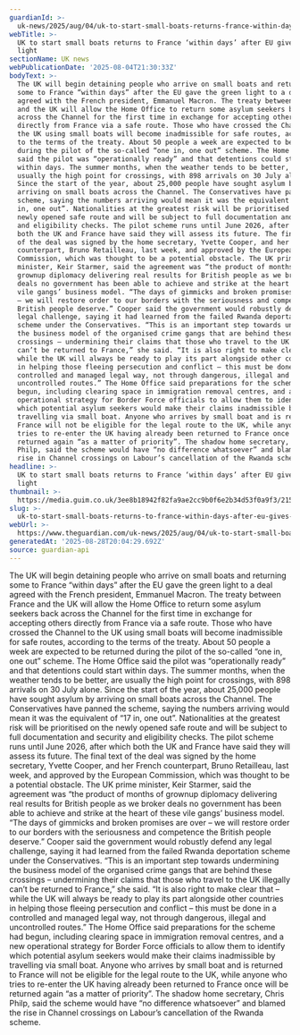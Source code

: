 ```yaml
---
guardianId: >-
  uk-news/2025/aug/04/uk-to-start-small-boats-returns-france-within-days-after-eu-gives-green-light
webTitle: >-
  UK to start small boats returns to France ‘within days’ after EU gives green
  light
sectionName: UK news
webPublicationDate: '2025-08-04T21:30:33Z'
bodyText: >-
  The UK will begin detaining people who arrive on small boats and returning
  some to France “within days” after the EU gave the green light to a deal
  agreed with the French president, Emmanuel Macron. The treaty between France
  and the UK will allow the Home Office to return some asylum seekers back
  across the Channel for the first time in exchange for accepting others
  directly from France via a safe route. Those who have crossed the Channel to
  the UK using small boats will become inadmissible for safe routes, according
  to the terms of the treaty. About 50 people a week are expected to be returned
  during the pilot of the so-called “one in, one out” scheme. The Home Office
  said the pilot was “operationally ready” and that detentions could start
  within days. The summer months, when the weather tends to be better, are
  usually the high point for crossings, with 898 arrivals on 30 July alone.
  Since the start of the year, about 25,000 people have sought asylum by
  arriving on small boats across the Channel. The Conservatives have panned the
  scheme, saying the numbers arriving would mean it was the equivalent of “17
  in, one out”. Nationalities at the greatest risk will be prioritised on the
  newly opened safe route and will be subject to full documentation and security
  and eligibility checks. The pilot scheme runs until June 2026, after which
  both the UK and France have said they will assess its future. The final text
  of the deal was signed by the home secretary, Yvette Cooper, and her French
  counterpart, Bruno Retailleau, last week, and approved by the European
  Commission, which was thought to be a potential obstacle. The UK prime
  minister, Keir Starmer, said the agreement was “the product of months of
  grownup diplomacy delivering real results for British people as we broker
  deals no government has been able to achieve and strike at the heart of these
  vile gangs’ business model. “The days of gimmicks and broken promises are over
  – we will restore order to our borders with the seriousness and competence the
  British people deserve.” Cooper said the government would robustly defend any
  legal challenge, saying it had learned from the failed Rwanda deportation
  scheme under the Conservatives. “This is an important step towards undermining
  the business model of the organised crime gangs that are behind these
  crossings – undermining their claims that those who travel to the UK illegally
  can’t be returned to France,” she said. “It is also right to make clear that –
  while the UK will always be ready to play its part alongside other countries
  in helping those fleeing persecution and conflict – this must be done in a
  controlled and managed legal way, not through dangerous, illegal and
  uncontrolled routes.” The Home Office said preparations for the scheme had
  begun, including clearing space in immigration removal centres, and a new
  operational strategy for Border Force officials to allow them to identify
  which potential asylum seekers would make their claims inadmissible by
  travelling via small boat. Anyone who arrives by small boat and is returned to
  France will not be eligible for the legal route to the UK, while anyone who
  tries to re-enter the UK having already been returned to France once will be
  returned again “as a matter of priority”. The shadow home secretary, Chris
  Philp, said the scheme would have “no difference whatsoever” and blamed the
  rise in Channel crossings on Labour’s cancellation of the Rwanda scheme.
headline: >-
  UK to start small boats returns to France ‘within days’ after EU gives green
  light
thumbnail: >-
  https://media.guim.co.uk/3ee8b18942f82fa9ae2cc9b0f6e2b34d53f0a9f3/215_65_1903_1523/500.jpg
slug: >-
  uk-to-start-small-boats-returns-to-france-within-days-after-eu-gives-green-light
webUrl: >-
  https://www.theguardian.com/uk-news/2025/aug/04/uk-to-start-small-boats-returns-france-within-days-after-eu-gives-green-light
generatedAt: '2025-08-28T20:04:29.692Z'
source: guardian-api
---
```

The UK will begin detaining people who arrive on small boats and returning some to France “within days” after the EU gave the green light to a deal agreed with the French president, Emmanuel Macron. The treaty between France and the UK will allow the Home Office to return some asylum seekers back across the Channel for the first time in exchange for accepting others directly from France via a safe route. Those who have crossed the Channel to the UK using small boats will become inadmissible for safe routes, according to the terms of the treaty. About 50 people a week are expected to be returned during the pilot of the so-called “one in, one out” scheme. The Home Office said the pilot was “operationally ready” and that detentions could start within days. The summer months, when the weather tends to be better, are usually the high point for crossings, with 898 arrivals on 30 July alone. Since the start of the year, about 25,000 people have sought asylum by arriving on small boats across the Channel. The Conservatives have panned the scheme, saying the numbers arriving would mean it was the equivalent of “17 in, one out”. Nationalities at the greatest risk will be prioritised on the newly opened safe route and will be subject to full documentation and security and eligibility checks. The pilot scheme runs until June 2026, after which both the UK and France have said they will assess its future. The final text of the deal was signed by the home secretary, Yvette Cooper, and her French counterpart, Bruno Retailleau, last week, and approved by the European Commission, which was thought to be a potential obstacle. The UK prime minister, Keir Starmer, said the agreement was “the product of months of grownup diplomacy delivering real results for British people as we broker deals no government has been able to achieve and strike at the heart of these vile gangs’ business model. “The days of gimmicks and broken promises are over – we will restore order to our borders with the seriousness and competence the British people deserve.” Cooper said the government would robustly defend any legal challenge, saying it had learned from the failed Rwanda deportation scheme under the Conservatives. “This is an important step towards undermining the business model of the organised crime gangs that are behind these crossings – undermining their claims that those who travel to the UK illegally can’t be returned to France,” she said. “It is also right to make clear that – while the UK will always be ready to play its part alongside other countries in helping those fleeing persecution and conflict – this must be done in a controlled and managed legal way, not through dangerous, illegal and uncontrolled routes.” The Home Office said preparations for the scheme had begun, including clearing space in immigration removal centres, and a new operational strategy for Border Force officials to allow them to identify which potential asylum seekers would make their claims inadmissible by travelling via small boat. Anyone who arrives by small boat and is returned to France will not be eligible for the legal route to the UK, while anyone who tries to re-enter the UK having already been returned to France once will be returned again “as a matter of priority”. The shadow home secretary, Chris Philp, said the scheme would have “no difference whatsoever” and blamed the rise in Channel crossings on Labour’s cancellation of the Rwanda scheme.
